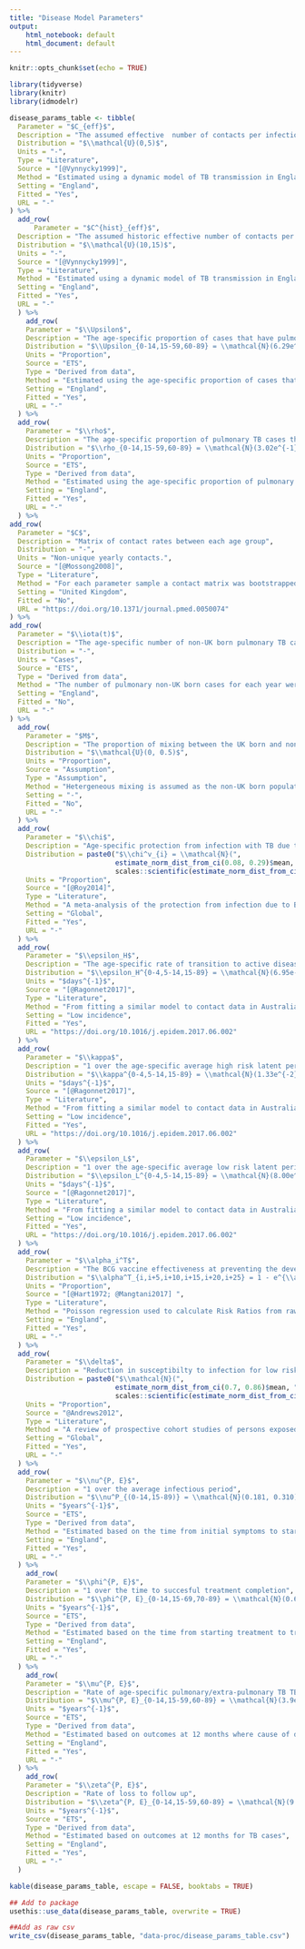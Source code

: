 ```yaml
---
title: "Disease Model Parameters"
output:   
    html_notebook: default
    html_document: default
---
```


```r
knitr::opts_chunk$set(echo = TRUE)
```

```r
library(tidyverse)
library(knitr)
library(idmodelr)
```

```r
disease_params_table <- tibble(
  Parameter = "$C_{eff}$",
  Description = "The assumed effective  number of contacts per infectious TB case.",
  Distribution = "$\\mathcal{U}(0,5)$",
  Units = "-",
  Type = "Literature",
  Source = "[@Vynnycky1999]",
  Method = "Estimated using a dynamic model of TB transmission in England which found an effective contact rate of 1 in 1990. A conservative interval has been chosen around this value to represent the large amount of uncertainty as to its current value.",
  Setting = "England",
  Fitted = "Yes",
  URL = "-"
) %>%
  add_row(
      Parameter = "$C^{hist}_{eff}$",
  Description = "The assumed historic effective number of contacts per infectious TB case. Additive with $C_{eff}$",
  Distribution = "$\\mathcal{U}(10,15)$",
  Units = "-",
  Source = "[@Vynnycky1999]",
  Type = "Literature",
  Method = "Estimated using a dynamic model of TB transmission in England which found an effective contact rate of 1 in 1990 and 20 in 1901. A conservative interval has been chosen to represent the parameter uncertainty. Assumed to decrease linearly over time from 1931 until 1990.",
  Setting = "England",
  Fitted = "Yes",
  URL = "-"
  ) %>% 
    add_row(
    Parameter = "$\\Upsilon$",
    Description = "The age-specific proportion of cases that have pulmonary TB",
    Distribution = "$\\Upsilon_{0-14,15-59,60-89} = \\mathcal{N}(6.29e^{-1}, 1.01e^{-2})$, $\\mathcal{N}(7.06e^{-1}, 4.11e^{-3})$, $\\mathcal{N}(7.50e^{-1}, 5.69e^{-3})$",
    Units = "Proportion",
    Source = "ETS",
    Type = "Derived from data",
    Method = "Estimated using the age-specific proportion of cases that had pulmonary TB in the ETS.",
    Setting = "England",
    Fitted = "Yes",
    URL = "-"
  ) %>% 
  add_row(
    Parameter = "$\\rho$",
    Description = "The age-specific proportion of pulmonary TB cases that are smear positive",
    Distribution = "$\\rho_{0-14,15-59,60-89} = \\mathcal{N}(3.02e^{-1}, 1.89e^{-2})$, $\\mathcal{N}(6.52e^{-1}, 5.18e^{-3})$, $\\mathcal{N}(5.36e^{-1}, 8.45e^{-3})$",
    Units = "Proportion",
    Source = "ETS",
    Type = "Derived from data",
    Method = "Estimated using the age-specific proportion of pulmonary TB cases that were smear postive in the ETS.",
    Setting = "England",
    Fitted = "Yes",
    URL = "-"
  ) %>%
add_row(
  Parameter = "$C$",
  Description = "Matrix of contact rates between each age group",
  Distribution = "-",
  Units = "Non-unique yearly contacts.",
  Source = "[@Mossong2008]",
  Type = "Literature",
  Method = "For each parameter sample a contact matrix was bootstrapped from the POLYMOD survey data, standardised using the UK born population in 2005, and then averaged to provided a symmetric contact matrix.",
  Setting = "United Kingdom",
  Fitted = "No",
  URL = "https://doi.org/10.1371/journal.pmed.0050074"
) %>%
add_row(
  Parameter = "$\\iota(t)$",
  Description = "The age-specific number of non-UK born pulmonary TB cases in England each year",
  Distribution = "-",
  Units = "Cases",
  Source = "ETS",
  Type = "Derived from data",
  Method = "The number of pulmonary non-UK born cases for each year were extracted from the ETS and grouped by age.",
  Setting = "England",
  Fitted = "No",
  URL = "-"
) %>%
  add_row(
    Parameter = "$M$",
    Description = "The proportion of mixing between the UK born and non-UK born population.",
    Distribution = "$\\mathcal{U}(0, 0.5)$",
    Units = "Proportion",
    Source = "Assumption",
    Type = "Assumption",
    Method = "Hetergeneous mixing is assumed as the non-UK born population is spatially clustered.",
    Setting = "-",
    Fitted = "No",
    URL = "-"
  ) %>%
  add_row(
    Parameter = "$\\chi$",
    Description = "Age-specific protection from infection with TB due to BCG vaccination",
    Distribution = paste0("$\\chi^v_{i} = \\mathcal{N}(",
                          estimate_norm_dist_from_ci(0.08, 0.29)$mean, "$, $", 
                          scales::scientific(estimate_norm_dist_from_ci(0.08, 0.29)$sd, 3), ")$, where $i$ is the age group vaccinated."),
    Units = "Proportion",
    Source = "[@Roy2014]",
    Type = "Literature",
    Method = "A meta-analysis of the protection from infection due to BCG vaccinatiion in children. It has been assumed that there is no reduction in protection in UK born adults.",
    Setting = "Global",
    Fitted = "Yes",
    URL = "-"
  ) %>%
  add_row(
    Parameter = "$\\epsilon_H$",
    Description = "The age-specific rate of transition to active disease during high risk latent period.",
    Distribution = "$\\epsilon_H^{0-4,5-14,15-89} = \\mathcal{N}(6.95e-3, 1.30e-3)$, $\\mathcal{N}(2.8e-3, 5.61e-4)$, $\\mathcal{N}(3.35e-4, 8.93e-5)$",
    Units = "$days^{-1}$",
    Source = "[@Ragonnet2017]",
    Type = "Literature",
    Method = "From fitting a similar model to contact data in Australia, and Holland. Distribution derived by the assumption of a normal distribution based on 95\\% credible intervals.",
    Setting = "Low incidence",
    Fitted = "Yes",
    URL = "https://doi.org/10.1016/j.epidem.2017.06.002"
  ) %>%
  add_row(
    Parameter = "$\\kappa$",
    Description = "1 over the age-specific average high risk latent period.",
    Distribution = "$\\kappa^{0-4,5-14,15-89} = \\mathcal{N}(1.33e^{-2}, 2.42e^{-3})$, $\\mathcal{N}(1.20e^{-2}, 2.07e^{-3})$, $\\mathcal{N}(7.25e^{-3}, 1.91e^{-3})$",
    Units = "$days^{-1}$",
    Source = "[@Ragonnet2017]",
    Type = "Literature",
    Method = "From fitting a similar model to contact data in Australia, and Holland. Distribution derived by the assumption of a normal distribution based on 95\\% credible intervals." ,
    Setting = "Low incidence",
    Fitted = "Yes",
    URL = "https://doi.org/10.1016/j.epidem.2017.06.002"
  ) %>%
  add_row(
    Parameter = "$\\epsilon_L$",
    Description = "1 over the age-specific average low risk latent period.",
    Distribution = "$\\epsilon_L^{0-4,5-14,15-89} = \\mathcal{N}(8.00e^{-6}, 4.08e^{-6})$, $\\mathcal{N}(9.84e^{-6}, 4.67e^{-6})$, $\\mathcal{N}(5.95e^{-6}, 2.07e^{-6})$",
    Units = "$days^{-1}$",
    Source = "[@Ragonnet2017]",
    Type = "Literature",
    Method = "From fitting a similar model to contact data in Australia, and Holland. Distribution derived by the assumption of a normal distribution based on 95\\% credible intervals.",
    Setting = "Low incidence",
    Fitted = "Yes",
    URL = "https://doi.org/10.1016/j.epidem.2017.06.002"
  ) %>%
  add_row(
    Parameter = "$\\alpha_i^T$",
    Description = "The BCG vaccine effectiveness at preventing the development of active TB disease in a TB free population",
    Distribution = "$\\alpha^T_{i,i+5,i+10,i+15,i+20,i+25} = 1 - e^{\\alpha^{log(T)}_{i,i+5,i+10,i+15,i+20,i+25}}$, where $\\alpha^{log(T)}_{i,i+5,i+10,i+15,i+20,i+25} = \\mathcal{N}(-1.86, 0.22)$, $\\mathcal{N}(-1.19, 0.24)$, $\\mathcal{N}(-0.84, 0.22)$, $\\mathcal{N}(-0.84, 0.2)$, $\\mathcal{N}(-0.28, 0.19)$, $\\mathcal{N}(-0.23, 0.29))$ and $i$ is the age group vaccinated",
    Units = "Proportion",
    Source = "[@Hart1972; @Mangtani2017] ",
    Type = "Literature",
    Method = "Poisson regression used to calculate Risk Ratios from raw study values. A distribution is then found using the log normal approximation. Effectiveness estimates are caculated using 1 minus the exponentiated log normal distribution.",
    Setting = "England",
    Fitted = "Yes",
    URL = "-"
  ) %>%
  add_row(
    Parameter = "$\\delta$",
    Description = "Reduction in susceptibilty to infection for low risk latent cases.",
    Distribution = paste0("$\\mathcal{N}(",
                          estimate_norm_dist_from_ci(0.7, 0.86)$mean, "$, $", 
                          scales::scientific(estimate_norm_dist_from_ci(0.7, 0.86)$sd, 3), ")$"),
    Units = "Proportion",
    Source = "@Andrews2012",
    Type = "Literature",
    Method = "A review of prospective cohort studies of persons exposed to individuals with infectious tuberculosis that was published prior to the widespread treatment of latent tuberculosis.",
    Setting = "Global",
    Fitted = "Yes",
    URL = "-"
  ) %>%
  add_row(
    Parameter = "$\\nu^{P, E}$",
    Description = "1 over the average infectious period",
    Distribution = "$\\nu^P_{(0-14,15-89)} = \\mathcal{N}(0.181, 0.310)^{-1}$, $\\mathcal{N}(0.328, 0.447)^{-1}$, $\\nu^E_{(0-14, 15-89)} = \\mathcal{N}(0.306, 0.602	)^{-1}$, $\\mathcal{N}(0.480, 0.866)^{-1}$",
    Units = "$years^{-1}$",
    Source = "ETS",
    Type = "Derived from data",
    Method = "Estimated based on the time from initial symptoms to starting treatment",
    Setting = "England",
    Fitted = "Yes",
    URL = "-"
  ) %>%
    add_row(
    Parameter = "$\\phi^{P, E}$",
    Description = "1 over the time to succesful treatment completion",
    Distribution = "$\\phi^{P, E}_{0-14,15-69,70-89} = \\mathcal{N}(0.606,0.237)^{-1}$, $\\mathcal{N}(0.645, 0.290)^{-1}$, $\\mathcal{N}(0.616, 0.265)^{-1}$ and truncated to be greater than 4 months",
    Units = "$years^{-1}$",
    Source = "ETS",
    Type = "Derived from data",
    Method = "Estimated based on the time from starting treatment to treatment completion.",
    Setting = "England",
    Fitted = "Yes",
    URL = "-"
  ) %>%
    add_row(
    Parameter = "$\\mu^{P, E}$",
    Description = "Rate of age-specific pulmonary/extra-pulmonary TB TB mortality",
    Distribution = "$\\mu^{P, E}_{0-14,15-59,60-89} = \\mathcal{N}(3.9e-3, 1.8e-2)$, $\\mathcal{N}(2.26e-2, 7.87e-3)$, $\\mathcal{N}(1.17e-1, 1.65e-2)$ truncated to be greater than 0.",
    Units = "$years^{-1}$",
    Source = "ETS",
    Type = "Derived from data",
    Method = "Estimated based on outcomes at 12 months where cause of death was known, including all-cause deaths in the denominator.",
    Setting = "England",
    Fitted = "Yes",
    URL = "-"
  ) %>% 
    add_row(
    Parameter = "$\\zeta^{P, E}$",
    Description = "Rate of loss to follow up",
    Distribution = "$\\zeta^{P, E}_{0-14,15-59,60-89} = \\mathcal{N}(9.76e-3, 1.79e-2)$, $\\mathcal{N}(3.04e-2, 7.64e-3)$, $\\mathcal{N}(6.14e-3, 1.59e-2)$, truncated to be greater than 0.",
    Units = "$years^{-1}$",
    Source = "ETS",
    Type = "Derived from data",
    Method = "Estimated based on outcomes at 12 months for TB cases",
    Setting = "England",
    Fitted = "Yes",
    URL = "-"
  )
```

```r
kable(disease_params_table, escape = FALSE, booktabs = TRUE)
```


```r
## Add to package
usethis::use_data(disease_params_table, overwrite = TRUE)

##Add as raw csv
write_csv(disease_params_table, "data-proc/disease_params_table.csv")
```
